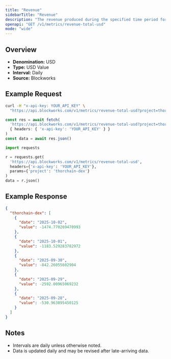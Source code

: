 ```yaml
---
title: "Revenue"
sidebarTitle: "Revenue"
description: "The revenue produced during the specified time period for given project."
openapi: "GET /v1/metrics/revenue-total-usd"
mode: "wide"
---
```


## Overview

- **Denomination:** USD
- **Type:** USD Value
- **Interval:** Daily
- **Source:** Blockworks

## Example Request

<CodeGroup>

```bash cURL
curl -H "x-api-key: YOUR_API_KEY" \
  "https://api.blockworks.com/v1/metrics/revenue-total-usd?project=thorchain-dex"
```

```typescript TypeScript
const res = await fetch(
  'https://api.blockworks.com/v1/metrics/revenue-total-usd?project=thorchain-dex',
  { headers: { 'x-api-key': 'YOUR_API_KEY' } }
)
const data = await res.json()
```

```python Python
import requests

r = requests.get(
  'https://api.blockworks.com/v1/metrics/revenue-total-usd',
  headers={'x-api-key': 'YOUR_API_KEY'},
  params={'project': 'thorchain-dex'}
)
data = r.json()
```

</CodeGroup>

## Example Response

```json
{
  "thorchain-dex": [
    {
      "date": "2025-10-02",
      "value": -1474.770269470993
    },
    {
      "date": "2025-10-01",
      "value": -1183.529283782972
    },
    {
      "date": "2025-09-30",
      "value": -842.26055602904
    },
    {
      "date": "2025-09-29",
      "value": -2592.00965069232
    },
    {
      "date": "2025-09-28",
      "value": -530.963895450125
    }
  ]
}
```

## Notes
- Intervals are daily unless otherwise noted.
- Data is updated daily and may be revised after late-arriving data.